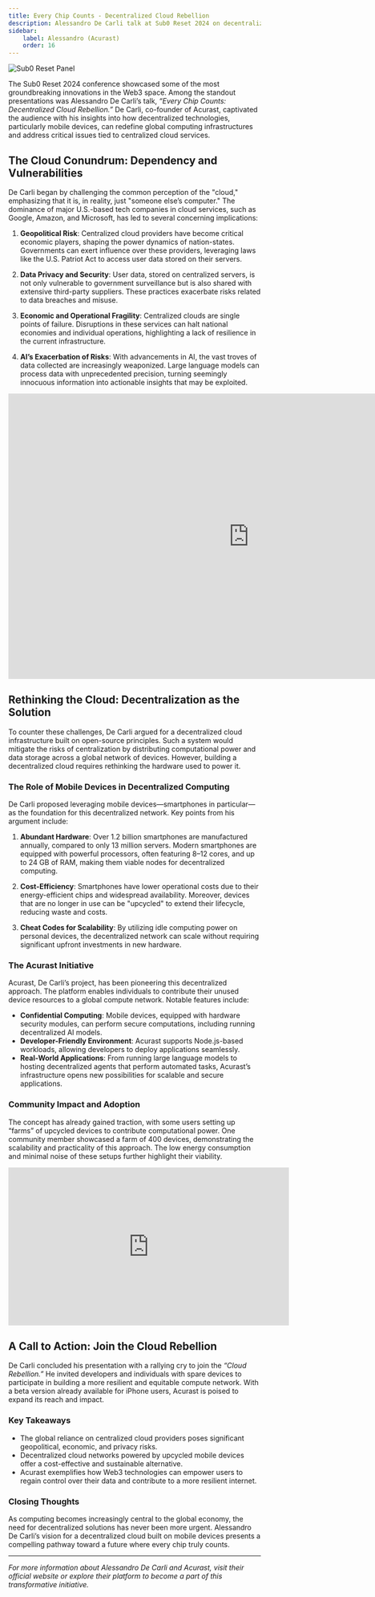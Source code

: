 ```yaml
---
title: Every Chip Counts - Decentralized Cloud Rebellion
description: Alessandro De Carli talk at Sub0 Reset 2024 on decentralized cloud infrastructure and the Acurast initiative.
sidebar:
    label: Alessandro (Acurast)
    order: 16
---
```



<Image src={coverImage} alt="Sub0 Reset Panel" />

The Sub0 Reset 2024 conference showcased some of the most groundbreaking innovations in the Web3 space. Among the standout presentations was Alessandro De Carli’s talk, *“Every Chip Counts: Decentralized Cloud Rebellion.”* De Carli, co-founder of Acurast, captivated the audience with his insights into how decentralized technologies, particularly mobile devices, can redefine global computing infrastructures and address critical issues tied to centralized cloud services.

## The Cloud Conundrum: Dependency and Vulnerabilities

De Carli began by challenging the common perception of the "cloud," emphasizing that it is, in reality, just "someone else’s computer." The dominance of major U.S.-based tech companies in cloud services, such as Google, Amazon, and Microsoft, has led to several concerning implications:

1. **Geopolitical Risk**: Centralized cloud providers have become critical economic players, shaping the power dynamics of nation-states. Governments can exert influence over these providers, leveraging laws like the U.S. Patriot Act to access user data stored on their servers.
   
2. **Data Privacy and Security**: User data, stored on centralized servers, is not only vulnerable to government surveillance but is also shared with extensive third-party suppliers. These practices exacerbate risks related to data breaches and misuse.

3. **Economic and Operational Fragility**: Centralized clouds are single points of failure. Disruptions in these services can halt national economies and individual operations, highlighting a lack of resilience in the current infrastructure.

4. **AI’s Exacerbation of Risks**: With advancements in AI, the vast troves of data collected are increasingly weaponized. Large language models can process data with unprecedented precision, turning seemingly innocuous information into actionable insights that may be exploited.

<iframe src="https://docs.google.com/presentation/d/e/2PACX-1vSUVhVhGNr9mUs8yqvDHncjQZ7VHHCaTJfFwWAPkvxVaGgAaeJIECOLBEdqr8rnmdlpmx5BBuOze4pO/embed?start=false&loop=false&delayms=3000" frameborder="0" width="960" height="569" allowfullscreen="true" mozallowfullscreen="true" webkitallowfullscreen="true"></iframe>

## Rethinking the Cloud: Decentralization as the Solution

To counter these challenges, De Carli argued for a decentralized cloud infrastructure built on open-source principles. Such a system would mitigate the risks of centralization by distributing computational power and data storage across a global network of devices. However, building a decentralized cloud requires rethinking the hardware used to power it.

### The Role of Mobile Devices in Decentralized Computing

De Carli proposed leveraging mobile devices—smartphones in particular—as the foundation for this decentralized network. Key points from his argument include:

1. **Abundant Hardware**: Over 1.2 billion smartphones are manufactured annually, compared to only 13 million servers. Modern smartphones are equipped with powerful processors, often featuring 8–12 cores, and up to 24 GB of RAM, making them viable nodes for decentralized computing.

2. **Cost-Efficiency**: Smartphones have lower operational costs due to their energy-efficient chips and widespread availability. Moreover, devices that are no longer in use can be "upcycled" to extend their lifecycle, reducing waste and costs.

3. **Cheat Codes for Scalability**: By utilizing idle computing power on personal devices, the decentralized network can scale without requiring significant upfront investments in new hardware.

### The Acurast Initiative

Acurast, De Carli’s project, has been pioneering this decentralized approach. The platform enables individuals to contribute their unused device resources to a global compute network. Notable features include:

- **Confidential Computing**: Mobile devices, equipped with hardware security modules, can perform secure computations, including running decentralized AI models.
- **Developer-Friendly Environment**: Acurast supports Node.js-based workloads, allowing developers to deploy applications seamlessly.
- **Real-World Applications**: From running large language models to hosting decentralized agents that perform automated tasks, Acurast’s infrastructure opens new possibilities for scalable and secure applications.

### Community Impact and Adoption

The concept has already gained traction, with some users setting up “farms” of upcycled devices to contribute computational power. One community member showcased a farm of 400 devices, demonstrating the scalability and practicality of this approach. The low energy consumption and minimal noise of these setups further highlight their viability.

<iframe width="560" height="315" src="https://www.youtube.com/embed/Z_pJiXAbdzk?si=5UBp3c39zDsh19bp" title="YouTube video player" frameborder="0" allow="accelerometer; autoplay; clipboard-write; encrypted-media; gyroscope; picture-in-picture; web-share" referrerpolicy="strict-origin-when-cross-origin" allowfullscreen></iframe>

## A Call to Action: Join the Cloud Rebellion

De Carli concluded his presentation with a rallying cry to join the *“Cloud Rebellion.”* He invited developers and individuals with spare devices to participate in building a more resilient and equitable compute network. With a beta version already available for iPhone users, Acurast is poised to expand its reach and impact.

### Key Takeaways

- The global reliance on centralized cloud providers poses significant geopolitical, economic, and privacy risks.
- Decentralized cloud networks powered by upcycled mobile devices offer a cost-effective and sustainable alternative.
- Acurast exemplifies how Web3 technologies can empower users to regain control over their data and contribute to a more resilient internet.

### Closing Thoughts

As computing becomes increasingly central to the global economy, the need for decentralized solutions has never been more urgent. Alessandro De Carli’s vision for a decentralized cloud built on mobile devices presents a compelling pathway toward a future where every chip truly counts.

---
*For more information about Alessandro De Carli and Acurast, visit their official website or explore their platform to become a part of this transformative initiative.*
